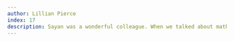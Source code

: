 ```yaml
---
author: Lillian Pierce
index: 17
description: Sayan was a wonderful colleague. When we talked about math, the conversation was full of excitement. When we talked about department business, Sayan was a clear-sighted ally for good new ideas. I felt refreshed, every time we had a conversation. The last time I saw Sayan, he was full of happy news of interesting new work in Leipzig, and Kiran.
---
```

